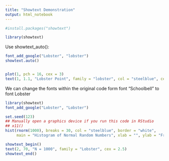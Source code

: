 ```yaml
---
title: "Showtext Demonstration"
output: html_notebook
---
```


```r
#install.packages("showtext")

library(showtext)
```
Use showtext_auto():
```r
font_add_google("Lobster", "lobster")
showtext.auto()


plot(1, pch = 16, cex = 3)
text(1, 1.1, "Lobster Point", family = "lobster", col = "steelblue", cex = 3)
```

 We can change the fonts within the original code form font "Schoolbell" to font Lobster
```r
library(showtext)
font_add_google("Lobster", "Lobster")

set.seed(123)
## Manually open a graphics device if you run this code in RStudio
## x11()
hist(rnorm(1000), breaks = 30, col = "steelblue", border = "white",
     main = "Histogram of Normal Random Numbers", xlab = "", ylab = "Frequency")

showtext_begin()
text(2, 70, "N = 1000", family = "Lobster", cex = 2.5)
showtext_end()
```

